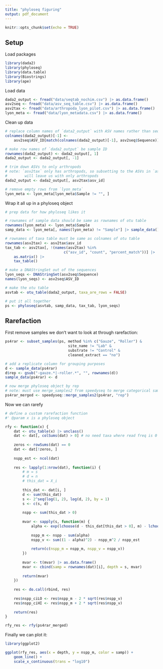 ```yaml
---
title: "phyloseq figuring"
output: pdf_document
---
```


```r
knitr::opts_chunk$set(echo = TRUE)
```

## Setup

Load packages

```r
library(dada2)
library(phyloseq)
library(data.table)
library(Biostrings)
library(ape)
```

Load data

```r
dada2_output <- fread("data/seqtab_nochim.csv") |> as.data.frame()
asv2seq <- fread("data/asv_seq_table.csv") |> as.data.frame()
asv2tax <- fread("data/arthropoda_lyon_pilot.csv") |> as.data.frame()
lyon_meta <- fread("data/lyon_metadata.csv") |> as.data.frame()
```

Clean up data

```r
# replace column names of `data2_output` with ASV names rather than seqs
colnames(dada2_output)[-1] <- 
    asv2seq$ASV_ID[match(colnames(dada2_output)[-1], asv2seq$Sequence)]

# make row names of `dada2_output` be sample ID
rownames(dada2_output) <- dada2_output[, 1]
dada2_output <- dada2_output[, -1]

# trim down ASVs to only arthropods
# note: `asv2tax` only has arthropods, so subsetting to the ASVs in `asv2tax`
#        will leave us with only arthropods
dada2_output <- dada2_output[, asv2tax$asv_id]

# remove empty rows from `lyon_meta`
lyon_meta <- lyon_meta[lyon_meta$Sample != "", ]
```



Wrap it all up in a phyloseq object

```r
# prep data for how phyloseq likes it

# rownames of sample data should be same as rownames of otu table
rownames(lyon_meta) <- lyon_meta$Sample
samp_data <- lyon_meta[, names(lyon_meta) != "Sample"] |> sample_data()

# rownames of taxa table must be same as colnames of otu table
rownames(asv2tax) <- asv2tax$asv_id
tax_tab <- asv2tax[, !(names(asv2tax) %in% 
                           c("asv_id", "count", "percent_match"))] |>
    as.matrix() |>
    tax_table()

# make a DNAStringSet out of the sequences
lyon_seqs <- DNAStringSet(asv2seq$Sequence)
names(lyon_seqs) <- asv2seq$ASV_ID

# make the otu table
asvtab <- otu_table(dada2_output, taxa_are_rows = FALSE)

# put it all together
ps <- phyloseq(asvtab, samp_data, tax_tab, lyon_seqs)
```

## Rarefaction

First remove samples we donʻt want to look at through rarefaction:

```r
ps4rar <- subset_samples(ps, method %in% c("Gauze", "Roller") & 
                             site_name != "Lab" &
                             substrate != "Control" & 
                             cleaned_extract == "no")

# add a replicate column for grouping purposes
d <- sample_data(ps4rar)
d$rep <- gsub("-gauze.*|-roller.*", "", rownames(d))
sample_data(ps4rar) <- d

# now merge phyloseq object by rep
# note: must use merge_samples2 from speedyseq to merge categorical sample data 
ps4rar_merged <- speedyseq::merge_samples2(ps4rar, "rep")

```

Now we can rarefy 

```r
# define a custom rarefaction function
#' @param x is a phyloseq object

rfy <- function(x) {
    dat <- otu_table(x) |> unclass()
    dat <- dat[, colSums(dat) > 0] # no need taxa where read freq is 0
    
    zeros <- rowSums(dat) == 0
    dat <- dat[!zeros, ]
    
    nspp_est <- ncol(dat)
    
    res <- lapply(1:nrow(dat), function(i) {
        # m = s
        # d = n
        # this_dat = X_i
        
        this_dat <- dat[i, ]
        d <- sum(this_dat)
        s <- 2^seq(log(1, 2), log(d, 2), by = 1) 
        s <- c(s, d)
        
        nspp <- sum(this_dat > 0)
        
        mvar <- sapply(s, function(m) {
            alpha <- exp(lchoose(d - this_dat[this_dat > 0], m) - lchoose(d, m))
            
            nspp_m <- nspp - sum(alpha)
            nspp_v <- sum((1 - alpha)^2) - nspp_m^2 / nspp_est
            
            return(c(nspp_m = nspp_m, nspp_v = nspp_v))
        })
        
        mvar <- t(mvar) |> as.data.frame()
        mvar <- cbind(samp = rownames(dat)[i], depth = s, mvar)
        
        return(mvar)
    })
    
    res <- do.call(rbind, res)
    
    res$nspp_ciLO <- res$nspp_m - 2 * sqrt(res$nspp_v)
    res$nspp_ciHI <- res$nspp_m + 2 * sqrt(res$nspp_v)
    
    return(res)
}

rfy_res <- rfy(ps4rar_merged)
```

Finally we can plot it:

```r
library(ggplot2)

ggplot(rfy_res, aes(x = depth, y = nspp_m, color = samp)) +
    geom_line() +
    scale_x_continuous(trans = "log10")

```

